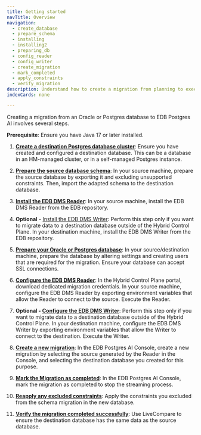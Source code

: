 ```yaml
---
title: Getting started
navTitle: Overview
navigation:
  - create_database
  - prepare_schema
  - installing
  - installing2
  - preparing_db
  - config_reader
  - config_writer
  - create_migration
  - mark_completed
  - apply_constraints
  - verify_migration
description: Understand how to create a migration from planning to execution.
indexCards: none

---
```


Creating a migration from an Oracle or Postgres database to EDB Postgres AI involves several steps.

**Prerequisite**: Ensure you have Java 17 or later installed.

1.  **[Create a destination Postgres database cluster](create_database.mdx)**: Ensure you have created and configured a destination database. This can be a database in an HM-managed cluster, or in a self-managed Postgres instance.

2.  **[Prepare the source database schema](prepare_schema.mdx)**: In your source machine, prepare the source database by exporting it and excluding unsupported constraints. Then, import the adapted schema to the destination database.

3.  **[Install the EDB DMS Reader](installing)**: In your source machine, install the EDB DMS Reader from the EDB repository.

4.  **Optional** - [Install the EDB DMS Writer](installing2): Perform this step only if you want to migrate data to a destination database outside of the Hybrid Control Plane. In your destination machine, install the EDB DMS Writer from the EDB repository.

5.  **[Prepare your Oracle or Postgres database](preparing_db)**: In your source/destination machine, prepare the database by altering settings and creating users that are required for the migration. Ensure your database can accept SSL connections.

6.  **[Configure the EDB DMS Reader](config_reader.mdx)**: In the Hybrid Control Plane portal, download dedicated migration credentials. In your source machine, configure the EDB DMS Reader by exporting environment variables that allow the Reader to connect to the source. Execute the Reader.

7.  **Optional - [Configure the EDB DMS Writer](config_writer.mdx)**: Perform this step only if you want to migrate data to a destination database outside of the Hybrid Control Plane. In your destination machine, configure the EDB DMS Writer by exporting environment variables that allow the Writer to connect to the destination. Execute the Writer.

8.  **[Create a new migration](create_migration.mdx)**: In the EDB Postgres AI Console, create a new migration by selecting the source generated by the Reader in the Console, and selecting the destination database you created for this purpose.

9.  **[Mark the Migration as completed](mark_completed.mdx)**: In the EDB Postgres AI Console, mark the migration as completed to stop the streaming process.

10. **[Reapply any excluded constraints](apply_constraints.mdx)**: Apply the constraints you excluded from the schema migration in the new database.

11. **[Verify the migration completed successfully](verify_migration.mdx)**: Use LiveCompare to ensure the destination database has the same data as the source database.
